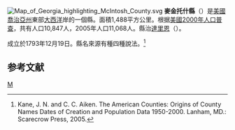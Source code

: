 {{noteTA
|T=zh-hans:麦金托什县 (佐治亚州);zh-hk:麥金托什縣 (喬治亞州);zh-tw:麥金托什郡 (喬治亞州);
}}

{{Otheruses|麥金托什縣|subject=美國喬治亞州的一個縣|other=同名的縣}}
[[File:Map_of_Georgia_highlighting_McIntosh_County.svg|right]]
'''麥金托什縣'''（{{lang-en|McIntosh County, Georgia}}）是[[美國|美國]][[喬治亞州|喬治亞州]]東部[[大西洋|大西洋]]岸的一個縣。面積1,488平方公里。根据[[美國2000年人口普查|美國2000年人口普查]]，共有人口10,847人，2005年人口11,068人。縣治[[達里恩_(喬治亞州)|達里恩]]（{{lang|en|Darien}}）。

成立於1793年12月19日。縣名來源有種四種說法。<ref>Kane, J. N. and C. C. Aiken. The American Counties: Origins of County Names Dates of Creation and Population Data 1950-2000. Lanham, MD.: Scarecrow Press, 2005.</ref>

==参考文献==
<div class="references-small">
<references />
</div>
{{麥金托什縣 (喬治亞州)}}
{{佐治亚州}}
[[Category:佐治亚州行政区划|M]]